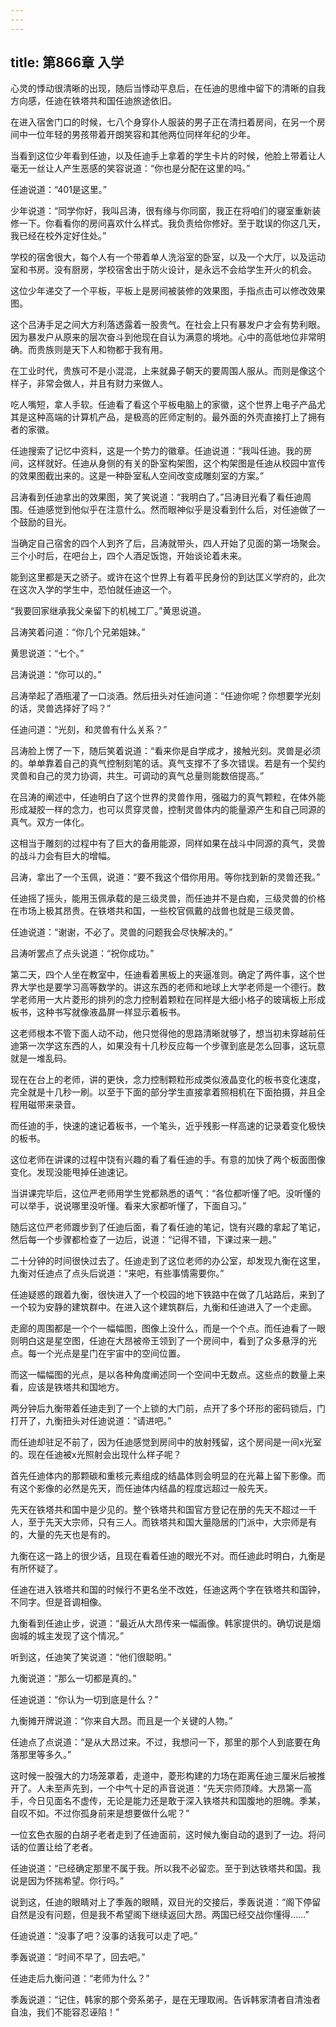 ```yaml
---
---
---
```

title: 第866章 入学
---



心灵的悸动很清晰的出现，随后当悸动平息后，在任迪的思维中留下的清晰的自我方向感，任迪在铁塔共和国任迪旅途依旧。

在进入宿舍门口的时候，七八个身穿仆人服装的男子正在清扫着房间，在另一个房间中一位年轻的男孩带着开朗笑容和其他两位同样年纪的少年。

当看到这位少年看到任迪，以及任迪手上拿着的学生卡片的时候，他脸上带着让人毫无一丝让人产生恶感的笑容说道：“你也是分配在这里的吗。”

任迪说道：“401是这里。”

少年说道：“同学你好，我叫吕涛，很有缘与你同窗，我正在将咱们的寝室重新装修一下。你看看你的房间喜欢什么样式。我负责给你修好。至于耽误的你这几天，我已经在校外定好住处。”

学校的宿舍很大，每个人有一个带着单人洗浴室的卧室，以及一个大厅，以及运动室和书房。没有厨房，学校宿舍出于防火设计，是永远不会给学生开火的机会。

这位少年递交了一个平板，平板上是房间被装修的效果图，手指点击可以修改效果图。

这个吕涛手足之间大方利落透露着一股贵气。在社会上只有暴发户才会有势利眼。因为暴发户从原来的层次奋斗到他现在自认为满意的境地。心中的高低地位非常明确。而贵族则是天下人和物都于我有用。

在工业时代，贵族可不是小混混，上来就鼻子朝天的要周围人服从。而则是像这个样子，非常会做人，并且有财力来做人。

吃人嘴短，拿人手软。任迪看了看这个平板电脑上的家徽，这个世界上电子产品尤其是这种高端的计算机产品，是极高的匠师定制的。最外面的外壳直接打上了拥有者的家徽。

任迪搜索了记忆中资料，这是一个势力的徽章。任迪说道：“我叫任迪。我的房间，这样就好。任迪从身侧的有关的卧室构架图，这个构架图是任迪从校园中宣传的效果图截出来的。这是一种卧室私人空间改变成雕刻室的方案。”

吕涛看到任迪拿出的效果图，笑了笑说道：“我明白了。”吕涛目光看了看任迪周围。任迪感觉到他似乎在注意什么。然而眼神似乎是没看到什么后，对任迪做了一个鼓励的目光。

当确定自己宿舍的四个人到齐了后，吕涛就带头，四人开始了见面的第一场聚会。三个小时后，在吧台上，四个人酒足饭饱，开始谈论着未来。

能到这里都是天之骄子。或许在这个世界上有着平民身份的到达匡义学府的，此次在这次入学的学生中，恐怕就任迪这一个。

“我要回家继承我父亲留下的机械工厂。”黄思说道。

吕涛笑着问道：“你几个兄弟姐妹。”

黄思说道：“七个。”

吕涛说道：“你可以的。”

吕涛举起了酒瓶灌了一口淡酒。然后扭头对任迪问道：“任迪你呢？你想要学光刻的话，灵兽选择好了吗？”

任迪问道：“光刻，和灵兽有什么关系？”

吕涛脸上愣了一下，随后笑着说道：“看来你是自学成才，接触光刻。灵兽是必须的。单单靠着自己的真气控制刻笔的话。真气支撑不了多次错误。若是有一个契约灵兽和自己的灵力协调，共生。可调动的真气总量则能数倍提高。”

在吕涛的阐述中，任迪明白了这个世界的灵兽作用，强磁力的真气颗粒，在体外能形成凝胶一样的念力，也可以贯穿灵兽，控制灵兽体内的能量源产生和自己同源的真气。双方一体化。

这相当于雕刻的过程中有了巨大的备用能源，同样如果在战斗中同源的真气，灵兽的战斗力会有巨大的增幅。

吕涛，拿出了一个玉佩，说道：“要不我这个借你用用。等你找到新的灵兽还我。”

任迪摇了摇头，能用玉佩承载的是三级灵兽，而任迪并不是白痴，三级灵兽的价格在市场上极其昂贵。在铁塔共和国，一些校官佩戴的战兽也就是三级灵兽。

任迪说道：“谢谢，不必了。灵兽的问题我会尽快解决的。”

吕涛听罢点了点头说道：“祝你成功。”

第二天，四个人坐在教室中，任迪看着黑板上的夹逼准则。确定了两件事，这个世界大学也是要学习高等数学的。讲这东西的老师和地球上大学老师是一个德行。数学老师用一大片菱形的排列的念力控制着颗粒在同样是大细小格子的玻璃板上形成板书，这种书写就像液晶屏一样显示着板书。

这老师根本不管下面人动不动，他只觉得他的思路清晰就够了，想当初未穿越前任迪第一次学这东西的人，如果没有十几秒反应每一个步骤到底是怎么回事，这玩意就是一堆乱码。

现在在台上的老师，讲的更快，念力控制颗粒形成类似液晶变化的板书变化速度，完全就是十几秒一刷。以至于下面的部分学生直接拿着照相机在下面拍摄，并且全程用磁带来录音。

而任迪的手，快速的速记着板书，一个笔头，近乎残影一样高速的记录着变化极快的板书。

这位老师在讲课的过程中饶有兴趣的看了看任迪的手。有意的加快了两个板面图像变化。发现没能甩掉任迪速记。

当讲课完毕后，这位严老师用学生党都熟悉的语气：“各位都听懂了吧。没听懂的可以举手，说说哪里没听懂。看来大家都听懂了，下面自习。”

随后这位严老师踱步到了任迪后面，看了看任迪的笔记，饶有兴趣的拿起了笔记，然后每一个步骤都检查了一边后，说道：“记得不错，下课过来一趟。”

二十分钟的时间很快过去了。任迪走到了这位老师的办公室，却发现九衡在这里，九衡对任迪点了点头后说道：“来吧，有些事情需要你。”

任迪疑惑的跟着九衡，很快进入了一个校园的地下铁路中在做了几站路后，来到了一个较为安静的建筑群中。在进入这个建筑群后，九衡和任迪进入了一个走廊。

走廊的周围都是一个个一幅幅图，图像上没什么，而是一个个点。而任迪看了一眼则明白这是星空图，任迪在大昂被帝王领到了一个房间中，看到了众多悬浮的光点。每一个光点是星门在宇宙中的空间位置。

而这一幅幅图的光点，是以各种角度阐述同一个空间中无数点。这些点的数量上来看，应该是铁塔共和国地方。

两分钟后九衡带着任迪走到了一个上锁的大门前，点开了多个环形的密码锁后，门打开了，九衡扭头对任迪说道：“请进吧。”

而任迪却驻足不前了，因为任迪感觉到房间中的放射残留，这个房间是一间x光室的。现在任迪被x光照射会出现什么样子呢？

首先任迪体内的那颗碳和重核元素组成的结晶体则会明显的在光幕上留下影像。而有这个影像的必然是先天，而任迪体内结晶的程度远超过一般先天。

先天在铁塔共和国中是少见的。整个铁塔共和国官方登记在册的先天不超过一千人，至于先天大宗师，只有三人。而铁塔共和国大量隐居的门派中，大宗师是有的，大量的先天也是有的。

九衡在这一路上的很少话，且现在看着任迪的眼光不对。而任迪此时明白，九衡是有所怀疑了。

任迪在进入铁塔共和国的时候行不更名坐不改姓，任迪这两个字在铁塔共和国钟，不同字。但是音调相像。

九衡看到任迪止步，说道：“最近从大昂传来一幅画像。韩家提供的。确切说是烟囱城的城主发现了这个情况。”

听到这，任迪笑了笑说道：“他们很聪明。”

九衡说道：“那么一切都是真的。”

任迪说道：“你认为一切到底是什么？”

九衡摊开牌说道：“你来自大昂。而且是一个关键的人物。”

任迪点了点说道：“是从大昂过来。不过，我想问一下，那里的那个人到底要在角落那里等多久。”

这时候一股强大的力场笼罩着，走道中，菱形构建的力场在距离任迪三厘米后被推开了。人未至声先到，一个中气十足的声音说道：“先天宗师顶峰。大昂第一高手，今日见面名不虚传，无论是能力还是敢于深入铁塔共和国腹地的胆魄。季某，自叹不如。不过你孤身前来是想要做什么呢？”

一位玄色衣服的白胡子老者走到了任迪面前，这时候九衡自动的退到了一边。将问话的位置让给了老者。

任迪说道：“已经确定那里不属于我。所以我不必留恋。至于到达铁塔共和国。我说是因为怀揣希望。你行吗。”

说到这，任迪的眼睛对上了季轰的眼睛，双目光的交接后，季轰说道：“阁下停留自然是没有问题，但是我不希望阁下继续返回大昂。两国已经交战你懂得……”

任迪说道：“没事了吧？没事的话我可以走了吧。”

季轰说道：“时间不早了，回去吧。”

任迪走后九衡问道：“老师为什么？”

季轰说道：“记住，韩家的那个旁系弟子，是在无理取闹。告诉韩家清者自清浊者自浊，我们不能容忍诬陷！”